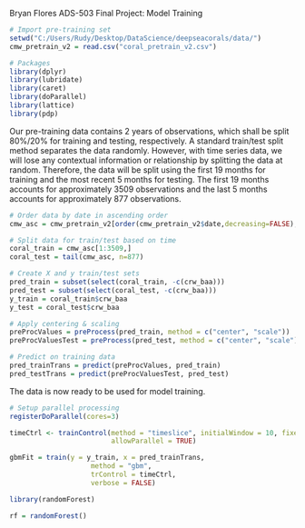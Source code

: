 Bryan Flores
ADS-503
Final Project: Model Training

```r
# Import pre-training set
setwd("C:/Users/Rudy/Desktop/DataScience/deepseacorals/data/")
cmw_pretrain_v2 = read.csv("coral_pretrain_v2.csv")
```
```r
# Packages
library(dplyr)
library(lubridate)
library(caret)
library(doParallel)
library(lattice)
library(pdp)
```

Our pre-training data contains 2 years of observations, which shall be split 80%/20% for training and testing, respectively. A standard train/test split method separates the data randomly. However, with time series data, we will lose any contextual information or relationship by splitting the data at random. Therefore, the data will be split using the first 19 months for training and the most recent 5 months for testing. The first 19 months accounts for approximately 3509 observations and the last 5 months accounts for approximately 877 observations.

```r
# Order data by date in ascending order
cmw_asc = cmw_pretrain_v2[order(cmw_pretrain_v2$date,decreasing=FALSE),]

# Split data for train/test based on time
coral_train = cmw_asc[1:3509,]
coral_test = tail(cmw_asc, n=877)

# Create X and y train/test sets
pred_train = subset(select(coral_train, -c(crw_baa)))
pred_test = subset(select(coral_test, -c(crw_baa)))
y_train = coral_train$crw_baa
y_test = coral_test$crw_baa

# Apply centering & scaling
preProcValues = preProcess(pred_train, method = c("center", "scale"))
preProcValuesTest = preProcess(pred_test, method = c("center", "scale"))

# Predict on training data
pred_trainTrans = predict(preProcValues, pred_train)
pred_testTrans = predict(preProcValuesTest, pred_test)
```

The data is now ready to be used for model training. 

```r
# Setup parallel processing
registerDoParallel(cores=3)
```
```r
timeCtrl <- trainControl(method = "timeslice", initialWindow = 10, fixedWindow = FALSE, 
                         allowParallel = TRUE)
```
```r

gbmFit = train(y = y_train, x = pred_trainTrans,
                    method = "gbm",
                    trControl = timeCtrl,
                    verbose = FALSE)
```
```r
library(randomForest)

rf = randomForest()
```

